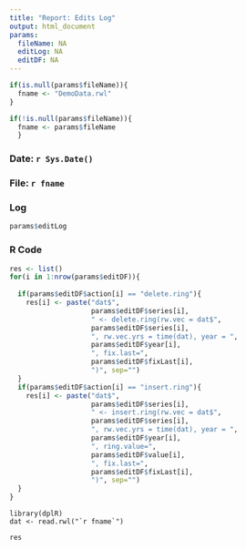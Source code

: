 ```yaml
---
title: "Report: Edits Log"
output: html_document
params:
  fileName: NA
  editLog: NA
  editDF: NA
---
```



```r
if(is.null(params$fileName)){
  fname <- "DemoData.rwl"
}

if(!is.null(params$fileName)){
  fname <- params$fileName
  }

```


### Date: `r Sys.Date()`

### File: `r fname`


### Log
```r
params$editLog
```

### R Code
```r
res <- list()
for(i in 1:nrow(params$editDF)){
  
  if(params$editDF$action[i] == "delete.ring"){
    res[i] <- paste("dat$",
                    params$editDF$series[i],
                    " <- delete.ring(rw.vec = dat$",
                    params$editDF$series[i], 
                    ", rw.vec.yrs = time(dat), year = ",
                    params$editDF$year[i],
                    ", fix.last=",
                    params$editDF$fixLast[i],
                    ")", sep="")
  }
  if(params$editDF$action[i] == "insert.ring"){
    res[i] <- paste("dat$",
                    params$editDF$series[i],
                    " <- insert.ring(rw.vec = dat$",
                    params$editDF$series[i], 
                    ", rw.vec.yrs = time(dat), year = ",
                    params$editDF$year[i],
                    ", ring.value=",
                    params$editDF$value[i],
                    ", fix.last=",
                    params$editDF$fixLast[i],
                    ")", sep="")
  }
}
```


```
library(dplR)
dat <- read.rwl("`r fname`")
```
```r
res
```
